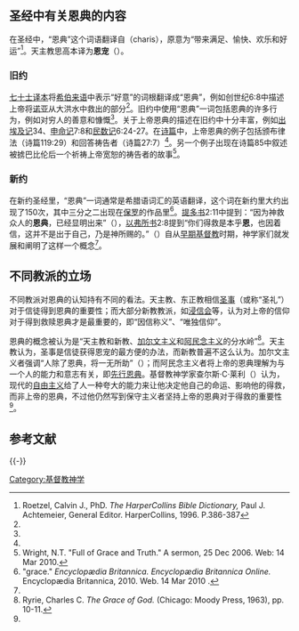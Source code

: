 == 圣经中有关恩典的内容 ==
在圣经中，“恩典”这个词语翻译自{{lang-grc|χάρις}}（charis），原意为“带来满足、愉快、欢乐和好运”<ref name="Bible Dictionary">Roetzel, Calvin J., PhD. ''The HarperCollins Bible Dictionary,'' Paul J. Achtemeier, General Editor. HarperCollins, 1996. P.386-387</ref>。天主教思高本译为'''恩宠'''（{{lang-la|gratia}}）。

=== 旧约 === 
{{see also|旧约圣经}}
[[七十士译本|七十士译本]]将[[希伯来语|希伯来语]]中表示“好意”的词根翻译成“恩典”，例如创世纪6:8中描述上帝将[[诺亚|诺亚]]从大洪水中救出的部分<ref name="Bible Dictionary" />。旧约中使用“恩典”一词包括恩典的许多行为，例如对穷人的善意和慷慨<ref name="Bible Dictionary" />。关于上帝恩典的描述在旧约中十分丰富，例如[[出埃及记|出埃及记]]34、[[申命记|申命记]]7:8和[[民数记|民数记]]6:24-27。在[[诗篇|诗篇]]中，上帝恩典的例子包括颁布律法（诗篇119:29）和回答祷告者（诗篇27:7）<ref name="Bible Dictionary" />。另一个例子出现在诗篇85中叙述被掳巴比伦后一个祈祷上帝宽恕的祷告者的故事<ref name="Wright">Wright, N.T. "Full of Grace and Truth." A sermon, 25 Dec 2006. Web: 14 Mar 2010.</ref>。

=== 新约 ===
{{see also|新約聖經}}
在新约圣经里，“恩典”一词通常是希腊语词汇{{lang|el|''charis''}}的英语翻译，这个词在新约里大约出现了150次，其中三分之二出现在[[保罗_(使徒)|保罗]]的作品里<ref name="EB">"grace." ''Encyclopædia Britannica. Encyclopædia Britannica Online.'' Encyclopædia Britannica, 2010. Web. 14 Mar 2010 .</ref>。[[提多書|提多书]]2:11中提到：“因为神救众人的'''恩典'''，已经显明出来”（{{lang|en|''For the '''grace''' of God has appeared for the salvation of all people.''}}），[[以弗所書|以弗所书]]2:8提到“你们得救是本乎'''恩'''，也因着信，这并不是出于自己，乃是神所赐的。”（{{lang|en|''For by '''grace''' you are saved through faith, and this is not from yourselves; it is God's gift.''}}）自从[[早期基督教|早期基督教]]时期，神学家们就发展和阐明了这样一个概念<ref name="EB"/>。

== 不同教派的立场 ==
{{see also|宗教改革|因信稱義}}
不同教派对恩典的认知持有不同的看法。天主教、东正教相信[[聖禮|圣事]]（或称“圣礼”）对于信徒得到恩典的重要性；而大部分新教教派，如[[浸信会|浸信会]]等，认为对上帝的信仰对于得到救赎恩典才是最重要的，即“因信称义”、“唯独信仰”。

恩典的概念被认为是“天主教和新教、[[加爾文主義|加尔文主义]]和[[阿民念主义|阿民念主义]]的分水岭”<ref name="Ryrie">Ryrie, Charles C. ''The Grace of God.'' (Chicago: Moody Press, 1963), pp. 10-11.</ref>。天主教认为，圣事是信徒获得恩宠的最方便的办法，而新教普遍不这么认为。加尔文主义者强调“人除了恩典，将一无所助”（{{lang|en|''the utter helplessness of man apart from grace.''}}）；而阿民念主义者将上帝的恩典理解为与一个人的能力和意志有关，即[[先行恩典|先行恩典]]。基督教神学家查尔斯·C·莱利（{{lang|en|Charles C. Ryrie}}）认为，现代的[[自由主义|自由主义]]给了人一种夸大的能力来让他决定他自己的命运、影响他的得救，而非上帝的恩典，不过他仍然写到保守主义者坚持上帝的恩典对于得救的重要性<ref name="Ryrie" />。

== 参考文献 ==
{{reflist}}

{{-}}
{{基督教神学}}
{{天主教}}

[[Category:基督教神学|Category:基督教神学]]